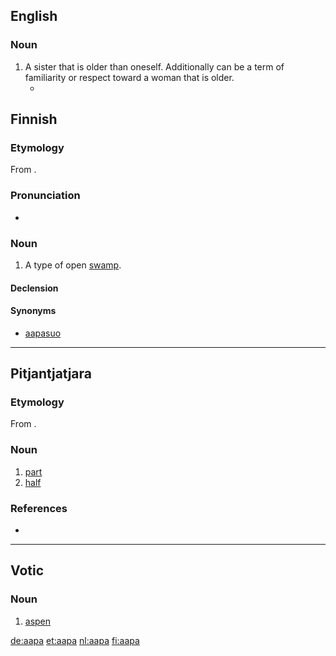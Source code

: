 ==English==

===Noun===
{{en-noun}}

# A sister that is older than oneself. Additionally can be a term of familiarity or respect toward a woman that is older.
#* {{quote-book|year=2006|author=Asha Ranawa|title=Woman's Triumph|publisher=Religious Tract Society|page=46|url=http://books.google.com/books?id=WHr62QxPQSIC&pg=PA46&dq=aapa|passage=I am close to bhai and his wife ''Shaffo'', whom I call '''aapa''', who herself is a well-read person and a true soul-mate to her husband.}}

==Finnish==

===Etymology===
From {{etyl|smi|fi}}.

===Pronunciation===
* {{rhymes|ɑːpɑ|lang=fi}}

===Noun===
{{fi-noun}}

# A type of open [[swamp]].

====Declension====
{{fi-decl-kala|aa|p|v}}

====Synonyms====
* [[aapasuo]]

----

==Pitjantjatjara==

===Etymology===
From {{etyl|en|pjt}} {{term|half}}.

===Noun===
{{head|pjt|noun}}

# [[part]]
# [[half]]

===References===
* {{R:Goddard 1992}}

----

==Votic==
===Noun===
{{vot-noun|aava|aapaa}}

# [[aspen]]

[[de:aapa]]
[[et:aapa]]
[[nl:aapa]]
[[fi:aapa]]